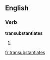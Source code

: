 ==English==

===Verb===
'''transubstantiates'''

# {{third-person singular of|transubstantiate}}


[[fr:transubstantiates]]
